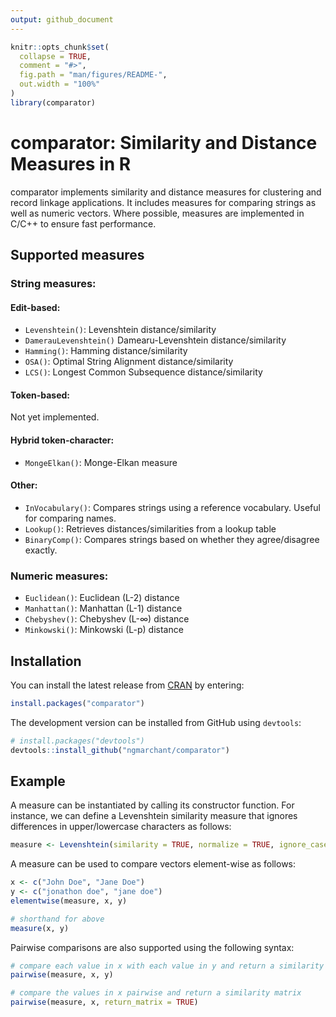 ```yaml
---
output: github_document
---
```


<!-- README.md is generated from README.Rmd. Please edit that file -->

```r
knitr::opts_chunk$set(
  collapse = TRUE,
  comment = "#>",
  fig.path = "man/figures/README-",
  out.width = "100%"
)
library(comparator)
```

# comparator: Similarity and Distance Measures in R

<!-- badges: start -->
<!-- badges: end -->

comparator implements similarity and distance measures for clustering and 
record linkage applications. It includes measures for comparing strings as 
well as numeric vectors. Where possible, measures are implemented in C/C++ 
to ensure fast performance.

## Supported measures

### String measures:

#### Edit-based:

* `Levenshtein()`: Levenshtein distance/similarity
* `DamerauLevenshtein()` Damearu-Levenshtein distance/similarity
* `Hamming()`: Hamming distance/similarity
* `OSA()`: Optimal String Alignment distance/similarity
* `LCS()`: Longest Common Subsequence distance/similarity

#### Token-based: 

Not yet implemented.

#### Hybrid token-character:

* `MongeElkan()`: Monge-Elkan measure

#### Other:

* `InVocabulary()`: Compares strings using a reference vocabulary. Useful for 
  comparing names.
* `Lookup()`: Retrieves distances/similarities from a lookup table
* `BinaryComp()`: Compares strings based on whether they agree/disagree 
  exactly.

### Numeric measures:

* `Euclidean()`: Euclidean (L-2) distance
* `Manhattan()`: Manhattan (L-1) distance
* `Chebyshev()`: Chebyshev (L-∞) distance
* `Minkowski()`: Minkowski (L-p) distance

## Installation

You can install the latest release from [CRAN](https://CRAN.R-project.org) 
by entering:

``` r
install.packages("comparator")
```

The development version can be installed from GitHub using `devtools`:

``` r
# install.packages("devtools")
devtools::install_github("ngmarchant/comparator")
```

## Example

A measure can be instantiated by calling its constructor function. 
For instance, we can define a Levenshtein similarity measure that ignores 
differences in upper/lowercase characters as follows:

```r
measure <- Levenshtein(similarity = TRUE, normalize = TRUE, ignore_case = TRUE)
```

A measure can be used to compare vectors element-wise as follows:

```r
x <- c("John Doe", "Jane Doe")
y <- c("jonathon doe", "jane doe")
elementwise(measure, x, y)

# shorthand for above
measure(x, y)
```

Pairwise comparisons are also supported using the following syntax:

```r
# compare each value in x with each value in y and return a similarity matrix
pairwise(measure, x, y)

# compare the values in x pairwise and return a similarity matrix
pairwise(measure, x, return_matrix = TRUE)
```
